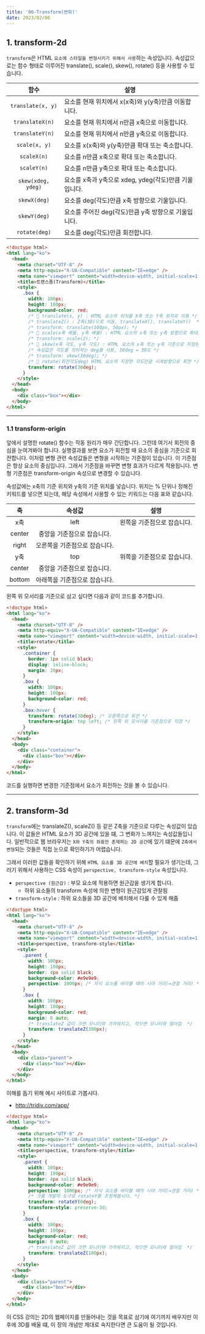 ```yaml
---
title: '06-Transform(변화)'
date: 2023/02/06
---
```


## 1. transform-2d

`transform`은 HTML `요소에 스타일을 변형시키기 위해서 사용`하는 속성입니다. 속성값으로는 함수 형태로 이루어진 translate(), scale(), skew(), rotate() 등을 사용할 수 있습니다.

|        함수        | 설명                                                  |
| :----------------: | ----------------------------------------------------- |
| `translate(x, y)`  | 요소를 현재 위치에서 x(x축)와 y(y축)만큼 이동합니다.  |
|  `translateX(n)`   | 요소를 현재 위치에서 n만큼 x축으로 이동합니다.        |
|  `translateY(n)`   | 요소를 현재 위치에서 n만큼 y축으로 이동합니다.        |
|   `scale(x, y)`    | 요소를 x(x축)와 y(y축)만큼 확대 또는 축소합니다.      |
|    `scaleX(n)`     | 요소를 n만큼 x축으로 확대 또는 축소합니다.            |
|    `scaleY(n)`     | 요소를 n만큼 y축으로 확대 또는 축소합니다.            |
| `skew(xdeg, ydeg)` | 요소를 x축과 y축으로 xdeg, ydeg(각도)만큼 기울입니다. |
|    `skewX(deg)`    | 요소를 deg(각도)만큼 x축 방향으로 기울입니다.         |
|    `skewY(deg)`    | 요소를 주어진 deg(각도)만큼 y축 방향으로 기울입니다.  |
|   `rotate(deg)`    | 요소를 deg(각도)만큼 회전합니다.                      |

```html
<!doctype html>
<html lang="ko">
  <head>
    <meta charset="UTF-8" />
    <meta http-equiv="X-UA-Compatible" content="IE=edge" />
    <meta name="viewport" content="width=device-width, initial-scale=1.0" />
    <title>트랜스폼(Transform)</title>
    <style>
      .box {
        width: 100px;
        height: 100px;
        background-color: red;
        /* 📝 translate(x, y) : HTML 요소의 위치를 X축 또는 Y축 위치로 이동 */
        /* translateZ() : Z축(3D)으로 이동, translateX(), translateY()  */
        /* transform: translate(100px, 50px); */
        /* 📝 scale(x축 배율, y축 배율) : HTML 요소의 x축 또는 y축 방향으로 확대, 기본값 1 */
        /* transform: scale(2); */
        /* 📝 skew(x축 각도, y축 각도) : HTML 요소의 x축 또는 y축 기준으로 지정된 각도만큼 비틀기 */
        /* 속성값은 각도를 의미하는 deg를 사용, 30deg = 30도 */
        /* transform: skew(30deg); */
        /* 📝 rotate(회전각도deg) HTML 요소의 지정한 각도만큼 시계방향으로 회전 */
        transform: rotate(30deg);
      }
    </style>
  </head>
  <body>
    <div class="box"></div>
  </body>
</html>
```

---

### 1.1 transform-origin

앞에서 설명한 rotate() 함수는 작동 원리가 매우 간단합니다. 그런데 여기서 회전의 중심을 눈여겨봐야 합니다. 실행결과를 보면 요소가 회전할 때 요소의 중심을 기준으로 회전합니다. 이처럼 변형 관련 속성값들은 변형을 시작하는 기준점이 있습니다. 이 기준점은 항상 요소의 중심입니다. 그래서 기준점을 바꾸면 변형 효과가 다르게 적용됩니다. 변형 기준점은 transform-origin 속성으로 변경할 수 있습니다.

속성값에는 x축의 기준 위치와 y축의 기준 위치를 넣습니다. 위치는 % 단위나 정해진 키워드를 넣으면 되는데, 해당 속성에서 사용할 수 있는 키워드는 다음 표와 같습니다.

|   축   |            속성값             | 설명                        |
| :----: | :---------------------------: | --------------------------- |
|  x축   |             left              | 왼쪽을 기준점으로 잡습니다. |
| center |  중앙을 기준점으로 잡습니다.  |                             |
| right  | 오른쪽을 기준점으로 잡습니다. |                             |
|  y축   |              top              | 위쪽을 기준점으로 잡습니다. |
| center |  중앙을 기준점으로 잡습니다.  |                             |
| bottom | 아래쪽을 기준점으로 잡습니다. |                             |

왼쪽 위 모서리를 기준으로 삼고 싶다면 다음과 같이 코드를 추가합니다.

```html
<!doctype html>
<html lang="ko">
  <head>
    <meta charset="UTF-8" />
    <meta http-equiv="X-UA-Compatible" content="IE=edge" />
    <meta name="viewport" content="width=device-width, initial-scale=1.0" />
    <title>rotate</title>
    <style>
      .container {
        border: 1px solid black;
        display: inline-block;
        margin: 20px;
      }
      .box {
        width: 100px;
        height: 100px;
        background-color: red;
      }
      .box:hover {
        transform: rotate(30deg); /* 오른쪽으로 회전 */
        transform-origin: top left; /* 왼쪽 위 모서리를 기준점으로 지정 */
      }
    </style>
  </head>
  <body>
    <div class="container">
      <div class="box"></div>
    </div>
  </body>
</html>
```

코드를 실행하면 변경한 기준점에서 요소가 회전하는 것을 볼 수 있습니다.

---

## 2. transform-3d

`transform`에는 translateZ(), scaleZ() 등 같은 Z축을 기준으로 다루는 속성값이 있습니다. 이 값들은 HTML 요소가 3D 공간에 있을 떄, 그 변화가 느껴지는 속성값들입니다. 일반적으로 웹 브라우저는 `X와 Y축의 좌표만 존재하는 2D 공간`에 있기 떄문에 `Z축에서 변형`되는 것들은 직접 눈으로 확인하기가 어렵습니다.

그래서 이러한 값들을 확인하기 위해 `HTML 요소를 3D 공간에 배치`할 필요가 생기는데, 그러기 위해서 사용하는 CSS 속성이 `perspective, transform-style` 속성입니다.

- `perspective (원근감)` : 부모 요소에 적용하면 원근감을 생기게 합니다.
  - 하위 요소들의 transform 속성에 의한 변형이 원근감있게 관찰됨
- `transform-style` : 하위 요소들을 3D 공간에 배치해서 다룰 수 있게 해줌

```html
<!doctype html>
<html lang="ko">
  <head>
    <meta charset="UTF-8" />
    <meta http-equiv="X-UA-Compatible" content="IE=edge" />
    <meta name="viewport" content="width=device-width, initial-scale=1.0" />
    <title>perspective, transform-style</title>
    <style>
      .parent {
        width: 100px;
        height: 100px;
        border: 4px solid black;
        background-color: #e9e9e9;
        perspective: 1000px; /* 자식 요소를 바라볼 떄의 시야 거리(=관찰 거리) */
      }
      .box {
        width: 100px;
        height: 100px;
        background-color: red;
        margin: 0 auto;
        /* translateZ 값이 크면 모니터와 가까워지고, 작으면 모니터와 멀어짐  */
        transform: translateZ(300px);
      }
    </style>
  </head>
  <body>
    <div class="parent">
      <div class="box"></div>
    </div>
  </body>
</html>
```

이해를 돕기 위해 예시 사이트로 가봅시다.

- http://tridiv.com/app/

```html
<!doctype html>
<html lang="ko">
  <head>
    <meta charset="UTF-8" />
    <meta http-equiv="X-UA-Compatible" content="IE=edge" />
    <meta name="viewport" content="width=device-width, initial-scale=1.0" />
    <title>perspective, transform-style</title>
    <style>
      .parent {
        width: 100px;
        height: 100px;
        border: 4px solid black;
        background-color: #e9e9e9;
        perspective: 1000px; /* 자식 요소를 바라볼 떄의 시야 거리(=관찰 거리) */
        /* 크롬 개발자 도구로 rotateY를 조정해봅시다. */
        transform: rotateY(0deg);
        transform-style: preserve-3d;
      }
      .box {
        width: 100px;
        height: 100px;
        background-color: red;
        margin: 0 auto;
        /* translateZ 값이 크면 모니터와 가까워지고, 작으면 모니터와 멀어짐  */
        transform: translateZ(100px);
      }
    </style>
  </head>
  <body>
    <div class="parent">
      <div class="box"></div>
    </div>
  </body>
</html>
```

이 CSS 강의는 2D의 웹페이지를 만들어내는 것을 목표로 삼기에 여기까지 배우지만 이후에 3D를 배울 떄, 이 장의 개념만 제대로 숙지한다면 큰 도움이 될 것입니다.
